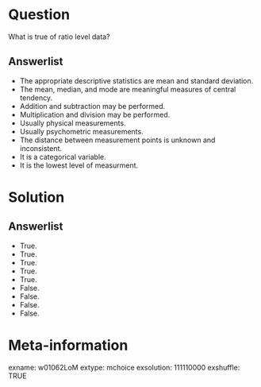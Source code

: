 Question
========
What is true of ratio level data?

Answerlist
----------
* The appropriate descriptive statistics are mean and standard deviation.
* The mean, median, and mode are meaningful measures of central tendency.
* Addition and subtraction may be performed.
* Multiplication and division may be performed.
* Usually physical measurements.
* Usually psychometric measurements.
* The distance between measurement points is unknown and inconsistent.
* It is a categorical variable.
* It is the lowest level of measurment.


Solution
========

Answerlist
----------
* True.
* True.
* True.
* True.
* True.
* False.
* False.
* False.
* False.


Meta-information
================
exname: w01062LoM
extype: mchoice
exsolution: 111110000
exshuffle: TRUE